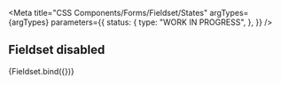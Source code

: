 
<Meta
  title="CSS Components/Forms/Fieldset/States"
  argTypes={argTypes}
  parameters={{
    status: {
      type: "WORK IN PROGRESS",
    },
  }}
/>

## Fieldset disabled

<Canvas>
  <Story name="Disabled" args={{ ...defaultArgs, disabled: true, withFields: true }}>
    {Fieldset.bind({})}
  </Story>
</Canvas>
